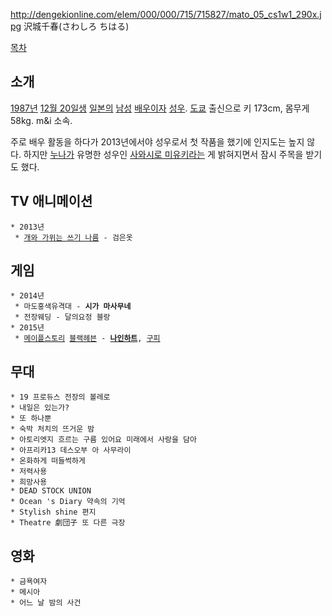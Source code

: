 http://dengekionline.com/elem/000/000/715/715827/mato_05_cs1w1_290x.jpg 沢城千春(さわしろ ちはる) 

[[목차]]

== 소개 ==
[[1987년]] [[12월 20일]]생 [[일본]]의 [[남성]] [[배우]]이자 [[성우]]. [[도쿄]] 출신으로 키 173cm, 몸무게 58kg. m&i 소속.

주로 배우 활동을 하다가 2013년에서야 성우로서 첫 작품을 했기에 인지도는 높지 않다. 하지만 [[누나]]가 유명한 성우인 [[사와시로 미유키]]라는 게 밝혀지면서 잠시 주목을 받기도 했다.

== TV 애니메이션 ==
 * 2013년
  * [[개와 가위는 쓰기 나름]] - 검은옷

== 게임 ==
 * 2014년
  * 마도홍색유격대 - '''시가 마사무네'''
  * 전장웨딩 - 달의요정 블랑
 * 2015년
  * [[메이플스토리]] [[블록버스터: 블랙헤븐|블랙헤븐]] - '''[[나인하트]]''', [[메이플스토리/기타 등장인물#s-16.3|구피]]

== 무대 ==
 * 19 프로듀스 전장의 볼레로
 * 내일은 있는가?
 * 또 하나뿐
 * 숙박 처치의 뜨거운 밤
 * 아토리엣지 흐르는 구름 있어요 미래에서 사랑을 담아 
 * 아프리카13 데스오부 아 사무라이
 * 온화하게 떠들썩하게
 * 저력사용
 * 희망사용
 * DEAD STOCK UNION 
 * Ocean 's Diary 약속의 기억
 * Stylish shine 편지
 * Theatre 劇団子 또 다른 극장

== 영화 ==
 * 금욕여자
 * 메시아
 * 어느 날 밤의 사건
